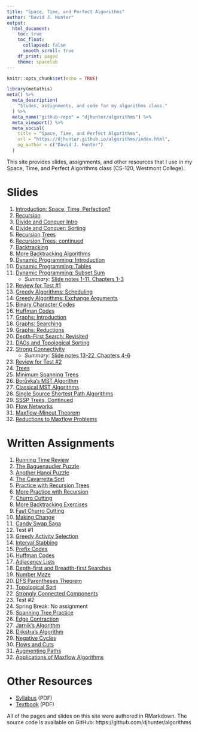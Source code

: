 ```yaml
---
title: "Space, Time, and Perfect Algorithms"
author: "David J. Hunter"
output:
  html_document:
    toc: true
    toc_float:
      collapsed: false
      smooth_scroll: true
    df_print: paged
    theme: spacelab
---
```


```r
knitr::opts_chunk$set(echo = TRUE)
```

```r
library(metathis)
meta() %>%
  meta_description(
    "Slides, assignments, and code for my algorithms class."
  ) %>%
  meta_name("github-repo" = "djhunter/algorithms") %>%
  meta_viewport() %>%
  meta_social(
    title = "Space, Time, and Perfect Algorithms",
    url = "https://djhunter.github.io/algorithms/index.html",
    og_author = c("David J. Hunter")
  )
```

This site provides slides, assignments, and other resources that I use in my Space, Time, and Perfect Algorithms class (CS-120, Westmont College).

# Slides 

1. [Introduction: Space, Time, Perfection?](slides/01intro_algorithms.html) 
2. [Recursion](slides/02recursion.html)
3. [Divide and Conquer Intro](slides/03divideandconquer.html)
4. [Divide and Conquer: Sorting](slides/04dcsorting.html)
5. [Recursion Trees](slides/05rectrees.html)
6. [Recursion Trees, continued](slides/06morerectrees.html)
7. [Backtracking](slides/07backtracking.html)
8. [More Backtracking Algorithms](slides/08backtracking2.html)
9. [Dynamic Programming: Introduction](slides/09dynprog1.html)
10. [Dynamic Programming: Tables](slides/10dynprog2.html)
11. [Dynamic Programming: Subset Sum](slides/11dynprog3.html)
    - *Summary:* [Slide notes 1-11, Chapters 1-3](slide01-11notes.html)
12. [Review for Test #1](slides/12test1review.html)
13. [Greedy Algorithms: Scheduling](slides/13greedy1.html)
14. [Greedy Algorithms: Exchange Arguments](slides/14greedy2.html)
15. [Binary Character Codes](slides/15charactercodes.html)
16. [Huffman Codes](slides/16huffman.html)
17. [Graphs: Introduction](slides/17graphs1.html)
18. [Graphs: Searching](slides/18graphs2.html)
19. [Graphs: Reductions](slides/19graphs3.html)
20. [Depth-First Search: Revisited](slides/20dfsrevisited.html)
21. [DAGs and Topological Sorting](slides/21dagtopsort.html)
22. [Strong Connectivity](slides/22strongconnect.html)
    - *Summary:* [Slide notes 13-22, Chapters 4-6](slide13-22notes.html)
23. [Review for Test #2](slides/23test2review.html)
24. [Trees](slides/24trees.html)
25. [Minimum Spanning Trees](slides/25minspantrees.html)
26. [Borůvka's MST Algorithm](slides/26boruvka.html)
27. [Classical MST Algorithms](slides/27classicmst.html)
28. [Single Source Shortest Path Algorithms](slides/28sssp.html)
29. [SSSP Trees, Continued](slides/29sssp2.html)
30. [Flow Networks](slides/30flows.html)
31. [Maxflow-Mincut Theorem](slides/31maxflowmincut.html)
32. [Reductions to Maxflow Problems](slides/32flowreductions.html)

# Written Assignments

1. [Running Time Review](assignments/01time.html)
2. [The Baguenaudier Puzzle](assignments/02baguenaudier.html)
3. [Another Hanoi Puzzle](assignments/03morehanoi.html)
4. [The Cavarretta Sort](assignments/04cavarrettasort.html)
5. [Practice with Recursion Trees](assignments/05rectreepractice.html)
6. [More Practice with Recursion](assignments/06morerecpractice.html)
7. [Churro Cutting](assignments/07churrocutting.html)
8. [More Backtracking Exercises](assignments/08morebacktracking.html)
9. [Fast Churro Cutting](assignments/09fastchurro.html)
10. [Making Change](assignments/10changemaking.html)
11. [Candy Swap Saga](assignments/11candyswapsaga.html)
12. Test #1
13. [Greedy Activity Selection](assignments/13greedyscheduling.html)
14. [Interval Stabbing](assignments/14intervalstabbing.html)
15. [Prefix Codes](assignments/15prefixcodes.html)
16. [Huffman Codes](assignments/16huffmancodes.html)
17. [Adjacency Lists](assignments/17adjacency.html)
18. [Depth-first and Breadth-first Searches](assignments/18dfsandbfs.html)
19. [Number Maze](assignments/19numbermaze.html)
20. [DFS Parentheses Theorem](assignments/20dfsparens.html)
21. [Topological Sort](assignments/21topsort.html)
22. [Strongly Connected Components](assignments/22scc.html)
23. Test #2
24. Spring Break: No assignment
25. [Spanning Tree Practice](assignments/25mstpractice.html)
26. [Edge Contraction](assignments/26contraction.html)
27. [Jarník's Algorithm](assignments/27jarnik.html)
28. [Dijkstra's Algorithm](assignments/28dijkstra.html)
29. [Negative Cycles](assignments/29negcycles.html)
30. [Flows and Cuts](assignments/30cutsflows.html)
31. [Augmenting Paths](assignments/31augmenting.html)
32. [Applications of Maxflow Algorithms](assignments/32flowapplications.html)

# Other Resources

- [Syllabus](tex/cs120S21.pdf) (PDF)
- [Textbook](http://jeffe.cs.illinois.edu/teaching/algorithms/book/Algorithms-JeffE.pdf) (PDF)

All of the pages and slides on this site were authored in RMarkdown. The source code is available on GitHub: https://github.com/djhunter/algorithms

